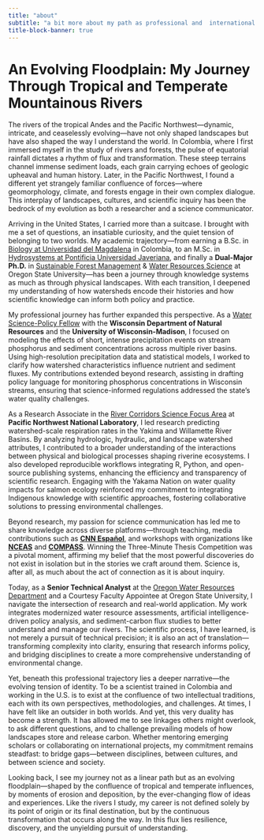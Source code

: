 ```yaml
---
title: "about"
subtitle: "a bit more about my path as professional and  international scholar"
title-block-banner: true
---
```


# An Evolving Floodplain: My Journey Through Tropical and Temperate Mountainous Rivers

The rivers of the tropical Andes and the Pacific Northwest—dynamic, intricate, and ceaselessly evolving—have not only shaped landscapes but have also shaped the way I understand the world. In Colombia, where I first immersed myself in the study of rivers and forests, the pulse of equatorial rainfall dictates a rhythm of flux and transformation. These steep terrains channel immense sediment loads, each grain carrying echoes of geologic upheaval and human history. Later, in the Pacific Northwest, I found a different yet strangely familiar confluence of forces—where geomorphology, climate, and forests engage in their own complex dialogue. This interplay of landscapes, cultures, and scientific inquiry has been the bedrock of my evolution as both a researcher and a science communicator.

Arriving in the United States, I carried more than a suitcase. I brought with me a set of questions, an insatiable curiosity, and the quiet tension of belonging to two worlds. My academic trajectory—from earning a B.Sc. in [Biology at Universidad del Magdalena](https://www.unimagdalena.edu.co/presentacionPrograma/Programa/1016) in Colombia, to an M.Sc. in [Hydrosystems at Pontificia Universidad Javeriana](https://www.javeriana.edu.co/maestria-hidrosistemas), and finally a **Dual-Major Ph.D.** in [Sustainable Forest Management](https://ferm.forestry.oregonstate.edu/graduate-programs/doctorate-philosophy-sustainable-forest-management) & [Water Resources Science](https://gradwater.oregonstate.edu/water-resources-science-wrs) at Oregon State University—has been a journey through knowledge systems as much as through physical landscapes. With each transition, I deepened my understanding of how watersheds encode their histories and how scientific knowledge can inform both policy and practice.

My professional journey has further expanded this perspective. As a [Water Science-Policy Fellow](https://www.wri.wisc.edu/news/water-runs-through-career-of-guerrero-bolano-wisconsin-water-resources-science-policy-fellow/) with the **Wisconsin Department of Natural Resources** and the **University of Wisconsin-Madison**, I focused on modeling the effects of short, intense precipitation events on stream phosphorus and sediment concentrations across multiple river basins. Using high-resolution precipitation data and statistical models, I worked to clarify how watershed characteristics influence nutrient and sediment fluxes. My contributions extended beyond research, assisting in drafting policy language for monitoring phosphorus concentrations in Wisconsin streams, ensuring that science-informed regulations addressed the state’s water quality challenges.

As a Research Associate in the [River Corridors Science Focus Area](https://www.pnnl.gov/projects/river-corridor) at **Pacific Northwest National Laboratory**, I led research predicting watershed-scale respiration rates in the Yakima and Willamette River Basins. By analyzing hydrologic, hydraulic, and landscape watershed attributes, I contributed to a broader understanding of the interactions between physical and biological processes shaping riverine ecosystems. I also developed reproducible workflows integrating R, Python, and open-source publishing systems, enhancing the efficiency and transparency of scientific research. Engaging with the Yakama Nation on water quality impacts for salmon ecology reinforced my commitment to integrating Indigenous knowledge with scientific approaches, fostering collaborative solutions to pressing environmental challenges.

Beyond research, my passion for science communication has led me to share knowledge across diverse platforms—through teaching, media contributions such as [**CNN Español**](https://cnnespanol.cnn.com/2018/07/03/vives-en-el-tropico-y-sufres-de-asma-severa-podria-ser-que-tu-microbiota-esta-alterada), and workshops with organizations like [**NCEAS**](https://www.nceas.ucsb.edu/news/overcoming-science-communication-hurdles) and [**COMPASS**](https://x.com/COMPASSscicomm/status/1292901067634683905). Winning the Three-Minute Thesis Competition was a pivotal moment, affirming my belief that the most powerful discoveries do not exist in isolation but in the stories we craft around them. Science is, after all, as much about the act of connection as it is about inquiry.

Today, as a **Senior Technical Analyst** at the [Oregon Water Resources Department](https://www.oregon.gov/owrd/Pages/index.aspx) and a Courtesy Faculty Appointee at Oregon State University, I navigate the intersection of research and real-world application. My work integrates modernized water resource assessments, artificial intelligence-driven policy analysis, and sediment-carbon flux studies to better understand and manage our rivers. The scientific process, I have learned, is not merely a pursuit of technical precision; it is also an act of translation—transforming complexity into clarity, ensuring that research informs policy, and bridging disciplines to create a more comprehensive understanding of environmental change.

Yet, beneath this professional trajectory lies a deeper narrative—the evolving tension of identity. To be a scientist trained in Colombia and working in the U.S. is to exist at the confluence of two intellectual traditions, each with its own perspectives, methodologies, and challenges. At times, I have felt like an outsider in both worlds. And yet, this very duality has become a strength. It has allowed me to see linkages others might overlook, to ask different questions, and to challenge prevailing models of how landscapes store and release carbon. Whether mentoring emerging scholars or collaborating on international projects, my commitment remains steadfast: to bridge gaps—between disciplines, between cultures, and between science and society.

Looking back, I see my journey not as a linear path but as an evolving floodplain—shaped by the confluence of tropical and temperate influences, by moments of erosion and deposition, by the ever-changing flow of ideas and experiences. Like the rivers I study, my career is not defined solely by its point of origin or its final destination, but by the continuous transformation that occurs along the way. In this flux lies resilience, discovery, and the unyielding pursuit of understanding.